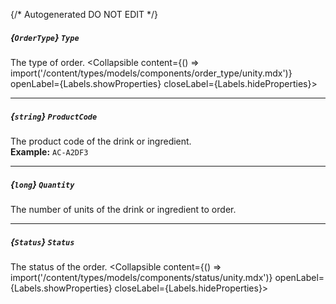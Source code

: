 {/* Autogenerated DO NOT EDIT  */}

##### *{`OrderType`}* `Type`
The type of order.
<Collapsible content={() => import('/content/types/models/components/order_type/unity.mdx')} openLabel={Labels.showProperties} closeLabel={Labels.hideProperties}>
</Collapsible>

---
##### *{`string`}* `ProductCode`
The product code of the drink or ingredient.
<br/>
**Example:** `AC-A2DF3`

---
##### *{`long`}* `Quantity`
The number of units of the drink or ingredient to order.

---
##### *{`Status`}* `Status`
The status of the order.
<Collapsible content={() => import('/content/types/models/components/status/unity.mdx')} openLabel={Labels.showProperties} closeLabel={Labels.hideProperties}>
</Collapsible>


